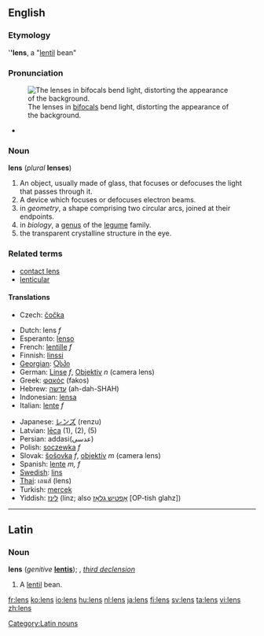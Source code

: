 ==English==
===Etymology===
{{wikipedia}}
{{L.}} '''''lens''', a "[[lentil]] bean"

===Pronunciation===
[[Image:Bifoklabrille_fcm.jpg|thumb|right|The lenses in [[bifocals]] bend light, distorting the appearance of the background.]]
*{{audio|en-us-lens.ogg|Audio (US)}}

===Noun===

'''lens''' (''plural'' '''lenses''')

#An object, usually made of glass, that focuses or defocuses the light that passes through it.
#A device which focuses or defocuses electron beams.
#in ''geometry'', a shape comprising two circular arcs, joined at their endpoints.
#in ''biology'', a [[genus]] of the [[legume]] family.
#the transparent crystalline structure in the eye.

===Related terms===
*[[contact lens]]
*[[lenticular]]
====Translations====
{{trans-top|object focusing or defocusing the light passing through it}}
*Czech: [[čočka]] {{f}}
{{trans-mid}}
{{trans-bottom}}

{{top}}
*Dutch: lens ''f''
*Esperanto: [[lenso]]
*French: [[lentille]] ''f''
*Finnish: [[linssi]]
*[[Georgian]]: [[Ⴍსპი]]
*German: [[Linse]] ''f'', [[Objektiv]] ''n'' (camera lens)
*Greek: [[φακός]] (fakos) {{m}}
*Hebrew: [[עדשה]] (ah-dah-SHAH)
*Indonesian: [[lensa]]
*Italian: [[lente#Italian|lente]] ''f''
{{mid}}
*Japanese: [[レンズ]] (renzu)
*Latvian: [[lēca]] {{f}} (1), (2), (5)
*Persian: addasi(عدسی)
*Polish: [[soczewka]] ''f''
*Slovak: [[šošovka]] ''f'', [[objektív]] ''m'' (camera lens)
*Spanish:  [[lente]] ''m, f''
*[[w:Swedish language|Swedish]]: [[lins]]
*[[Thai]]: เลนส์ (lens)
*Turkish: [[mercek]]
*Yiddish: [[לינז]] (linz; also [[אָפטיש גלאָז]] [OP-tish glahz])
{{bottom}}

----

==Latin==
===Noun===
'''lens''' (''genitive'' '''[[lentis]]'''); {{f}}, ''[[Wiktionary Appendix:Latin third declension|third declension]]''

#A [[lentil]] bean.

[[Category:Latin nouns]]

[[fr:lens]]
[[ko:lens]]
[[io:lens]]
[[hu:lens]]
[[nl:lens]]
[[ja:lens]]
[[fi:lens]]
[[sv:lens]]
[[ta:lens]]
[[vi:lens]]
[[zh:lens]]